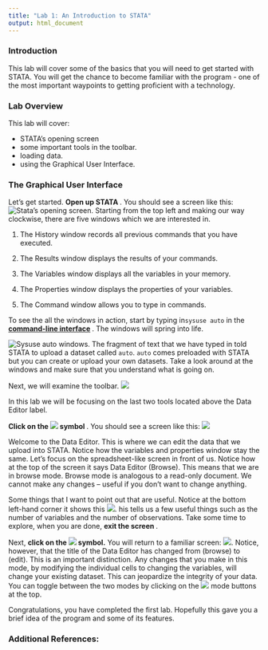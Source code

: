 ```yaml
---
title: "Lab 1: An Introduction to STATA"
output: html_document
---
```


### Introduction
This lab will cover some of the basics that you will need to get started with STATA. You will get the chance to become familiar with the program - one of the most important waypoints to getting proficient with a technology. 

### Lab Overview
This lab will cover:

  - STATA's opening screen
  - some important tools in the toolbar. 
  - loading data. 
  - using the Graphical User Interface. 

### The Graphical User Interface
Let's get started. <strong> Open up STATA </strong>.
You should see a screen like this:  
![Stata's opening screen.](/Users/home_folder/econ5060_website/images/lab 1/Picture1.jpg) 
Starting from the top left and making our way clockwise, there are five windows which we are interested in.  

1) The History window records all previous commands that you have executed.  

2) The Results window displays the results of your commands.  

3) The Variables window displays all the variables in your memory.  

4) The Properties window displays the properties of your variables. 

5) The Command window allows you to type in commands.  

To see the all the windows in action, start by typing in`sysuse auto` in the <strong> [command-line interface](cheatsheets.html) </strong>. The windows will spring into life.  

![Sysuse auto windows.](/Users/home_folder/econ5060_website/images/lab 1/Picture2.jpg)
The fragment of text that we have typed in told STATA to upload a dataset called `auto`. `auto` comes preloaded with STATA but you can create or upload your own datasets. Take a look around at the windows and make sure that you understand what is going on.

Next, we will examine the toolbar. 
![](/Users/home_folder/econ5060_website/images/lab 1/Picture3.png)

In this lab we will be focusing on the last two tools located above the Data Editor label.

<strong>Click on the
![](/Users/home_folder/econ5060_website/images/lab 1/Picture4.jpg) symbol </strong>. You should see a screen like this: 
![](/Users/home_folder/econ5060_website/images/lab 1/Picture5.jpg)

Welcome to the Data Editor. This is where we can edit the data that we upload into STATA. Notice how the variables and properties window stay the same. Let’s focus on the spreadsheet-like screen in front of us. Notice how at the top of the screen it says Data Editor (Browse). This means that we are in browse mode. Browse mode is analogous to a read-only document. We cannot make any changes – useful if you don’t want to change anything.  

Some things that I want to point out that are useful. Notice at the bottom left-hand corner it shows this ![](/Users/home_folder/econ5060_website/images/lab 1/Picture7.jpg). his tells us a few useful things such as the number of variables and the number of observations. Take some time to explore, when you are done, <strong> exit the screen </strong>.

Next, <strong>click on the ![](/Users/home_folder/econ5060_website/images/lab 1/Picture8.jpg) symbol.</strong> You will return to a familiar screen: 
![](/Users/home_folder/econ5060_website/images/lab 1/Picture9.jpg).
Notice, however, that the title of the Data Editor has changed from (browse) to (edit). This is an important distinction. Any changes that you make in this mode, by modifying the individual cells to changing the variables, will change your existing dataset. This can jeopardize the integrity of your data. You can toggle between the two modes by clicking on the ![](/Users/home_folder/econ5060_website/images/lab 1/Picture10.jpg) mode buttons at the top.

Congratulations, you have completed the first lab. Hopefully this gave you a brief idea of the program and some of its features.  

### Additional References: 



